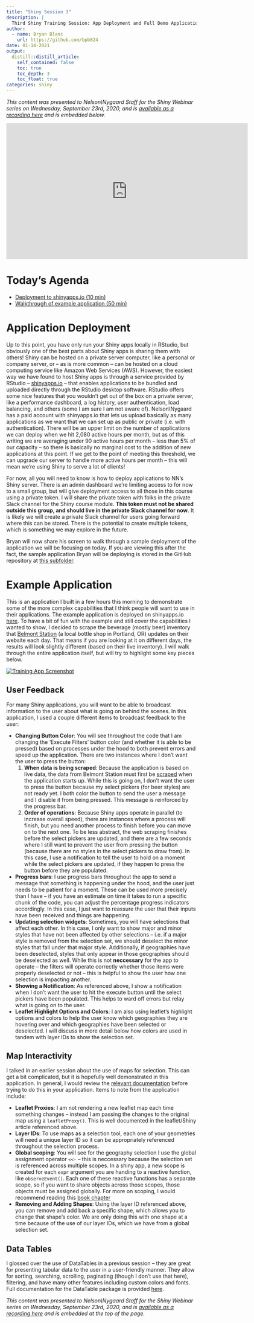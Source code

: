 ```yaml
---
title: "Shiny Session 3"
description: |
  Third Shiny Training Session: App Deployment and Full Demo Application
author:
  - name: Bryan Blanc
    url: https://github.com/bpb824
date: 01-14-2021
output:
  distill::distill_article:
    self_contained: false
    toc: true
    toc_depth: 3
    toc_float: true
categories: shiny
---
```


*This content was presented to Nelson\\Nygaard Staff for the Shiny Webinar series on Wednesday, September 23rd, 2020, and is [available as a recording here](https://web.microsoftstream.com/video/ba8007be-64a2-48a6-afe6-3da50cea5809) and is embedded below.*

<p align="center"><iframe width="640" height="360" src="https://web.microsoftstream.com/embed/video/ba8007be-64a2-48a6-afe6-3da50cea5809?autoplay=false&amp;showinfo=true" allowfullscreen style="border:none;"></iframe></p>

# Today's Agenda
- [Deployment to shinyapps.io (10 min)](#application-deployment)
- [Walkthrough of example application (50 min)](#example-application)

# Application Deployment

Up to this point, you have only run your Shiny apps locally in RStudio, but obviously one of the best parts about Shiny apps is sharing them with others! Shiny can be hosted on a private server computer, like a personal or company server, or -- as is more common -- can be hosted on a cloud computing service like Amazon Web Services (AWS). However, the easiest way we have found to host Shiny apps is through a service provided by RStudio -- [shinyapps.io](https://www.shinyapps.io/) -- that enables applications to be bundled and uploaded directly through the RStudio desktop software. RStudio offers some nice features that you wouldn't get out of the box on a private server, like a performance dashboard, a log history, user authentication, load balancing, and others (some I am sure I am not aware of). Nelson\\Nygaard has a paid account with shinyapps.io that lets us upload basically as many applications as we want that we can set up as public or private (i.e. with authentication). There will be an upper limit on the number of applications we can deploy when we hit 2,080 active hours per month, but as of this writing we are averaging under 90 active hours per month -- less than 5% of our capacity -- so there is basically no marginal cost to the addition of new applications at this point. If we get to the point of meeting this threshold, we can upgrade our server to handle more active hours per month -- this will mean we're using Shiny to serve a lot of clients!

For now, all you will need to know is how to deploy applications to NN's Shiny server. There is an admin dashboard we're limiting access to for now to a small group, but will give deployment access to all those in this course using a private token. I will share the private token with folks in the private Slack channel for the Shiny course module.  __This token must not be shared outside this group, and should live in the private Slack channel for now__. It is likely we will create a private Slack channel for users going forward where this can be stored. There is the potential to create multiple tokens, which is something we may explore in the future. 

Bryan will now share his screen to walk through a sample deployment of the application we will be focusing on today. If you are viewing this after the fact, the sample application Bryan will be deploying is stored in the GitHub repository at [this subfolder](https://github.com/PerkinsAndWill/nn_r_training/tree/master/topics_setup/06_shiny_3/training_app). 

# Example Application

This is an application I built in a few hours this morning to demonstrate some of the more complex capabilities that I think people will want to use in their applications. The example application is deployed on shinyapps.io [here](https://nelsonnygaard.shinyapps.io/training_app/). To have a bit of fun with the example and still cover the capabilities I wanted to show, I decided to scrape the beverage (mostly beer) inventory that [Belmont Station](https://www.belmont-station.com/bottles) (a local bottle shop in Portland, OR) updates on their website each day. That means if you are looking at it on different days, the results will look slightly different (based on their live inventory). I will walk through the entire application itself, but will try to highlight some key pieces below. 

[![Training App Screenshot](graphics/app_capture.png)](https://nelsonnygaard.shinyapps.io/training_app/)

## User Feedback

For many Shiny applications, you will want to be able to broadcast information to the user about what is going on behind the scenes. In this application, I used a couple different items to broadcast feedback to the user:

- **Changing Button Color**: You will see throughout the code that I am changing the 'Execute Filters' button color (and whether it is able to be pressed) based on processes under the hood to both prevent errors and speed up the application. There are two instances where I don't want the user to press the button:
  1. **When data is being scraped**: Because the application is based on live data, the data from Belmont Station must first be [scraped](https://www.r-bloggers.com/2019/04/practical-introduction-to-web-scraping-in-r/) when the application starts up. While this is going on, I don't want the user to press the button because my select pickers (for beer styles) are not ready yet. I both color the button to send the user a message and I disable it from being pressed. This message is reinforced by the progress bar. 
  2.  **Order of operations**: Because Shiny apps operate in parallel (to increase overall speed), there are instances where a process will finish, but you need another process to finish before you can move on to the next one. To be less abstract, the web scraping finishes before the select pickers are updated, and there are a few seconds where I still want to prevent the user from pressing the button (because there are no styles in the select pickers to draw from). In this case, I use a notification to tell the user to hold on a moment while the select pickers are updated, if they happen to press the button before they are populated. 
- **Progress bars**: I use progress bars throughout the app to send a message that something is happening under the hood, and the user just needs to be patient for a moment. These can be used more precisely than I have -- if you have an estimate on time it takes to run a specific chunk of the code, you can adjust the percentage progress indicators accordingly. In this case, I just want to reassure the user that their inputs have been received and things are happening. 
- **Updating selection widgets**: Sometimes, you will have selections that affect each other. In this case, I only want to show major and minor styles that have not been affected by other selections -- i.e. if a major style is removed from the selection set, we should deselect the minor styles that fall under that major style. Additionally, if geographies have been deselected, styles that only appear in those geographies should be deselected as well. While this is not **neccessary** for the app to operate -- the filters will operate correctly whether those items were properly deselected or not -- this is helpful to show the user how one selection is impacting another. 
- **Showing a Notification**: As referenced above, I show a notification when I don't want the user to hit the execute button until the select pickers have been populated. This helps to ward off errors but relay what is going on to the user. 
- **Leaflet Highlight Options and Colors**: I am also using leaflet's highlight options and colors to help the user know which geographies they are hovering over and which geographies have been selected or deselected. I will discuss in more detail below how colors are used in tandem with layer IDs to show the selection set. 

## Map Interactivity

I talked in an earlier session about the use of maps for selection. This can get a bit complicated, but it is hopefully well demonstrated in this application. In general, I would review the [relevant documentation](http://rstudio.github.io/leaflet/shiny.html) before trying to do this in your application. Items to note from the application include:

- **Leaflet Proxies**: I am not rendering a new leaflet map each time something changes -- instead I am passing the changes to the original map using a `leafletProxy()`. This is well documented in the leaflet/Shiny article referenced above. 
- **Layer IDs**: To use maps as a selection tool, each one of your geometries will need a unique layer ID so it can be appropriately referenced throughout the selection process. 
- **Global scoping**: You will see for the geography selection I use the global assignment operator `<<-` -- this is neccessary because the selection set is referenced across multiple scopes. In a shiny app, a new scope is created for each `expr` argument you are handing to a reactive function, like `observeEvent()`. Each one of these reactive functions has a separate scope, so if you want to share objects across those scopes, those objects must be assigned globally. For more on scoping, I would recommend reading this [book chapter](https://bookdown.org/rdpeng/rprogdatascience/scoping-rules-of-r.html)
- **Removing and Adding Shapes**: Using the layer ID referenced above, you can remove and add back a specific shape, which allows you to change that shape's color. We are only doing this with one shape at a time because of the use of our layer IDs, which we have from a global selection set. 

## Data Tables

I glossed over the use of DataTables in a previous session -- they are great for presenting tabular data to the user in a user-friendly manner. They allow for sorting, searching, scrolling, paginating (though I don't use that here), filtering, and have many other features including custom colors and fonts. Full documentation for the DataTable package is provided [here](https://rstudio.github.io/DT/). 

*This content was presented to Nelson\\Nygaard Staff for the Shiny Webinar series on Wednesday, September 23rd, 2020, and is [available as a recording here](https://web.microsoftstream.com/video/ba8007be-64a2-48a6-afe6-3da50cea5809) and is embedded at the top of the page.*

